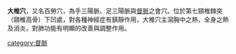 '''大椎穴'''，又名百勞穴，為手三陽脈、足三陽脈與[[督脈|督脈]]之會穴。位於第七頸椎棘突（頸椎高骨）下凹處，對各種神經症有鎮靜作用，大椎穴主瀉胸中之熱，全身之熱及消炎，對肺功能有明顯的改善與調整作用。

{{经络}}
{{督脈}}

[[category:督脈|category:督脈]]